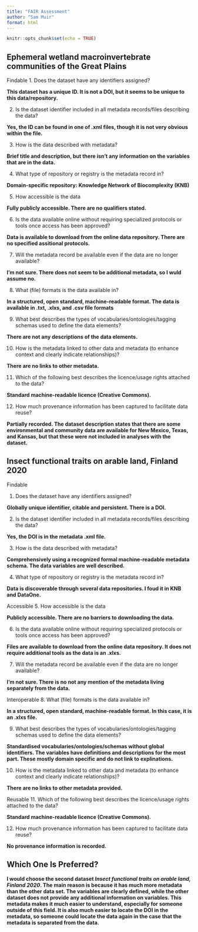 ```yaml
---
title: "FAIR Assessment"
author: "Sam Muir"
format: html
---
```


```r
knitr::opts_chunk$set(echo = TRUE)
```

## Ephemeral wetland macroinvertebrate communities of the Great Plains

Findable
1. Does the dataset have any identifiers assigned?

**This dataset has a unique ID. It is not a DOI, but it seems to be unique to this data/repository.**

2. Is the dataset identifier included in all metadata records/files describing the data?

**Yes, the ID can be found in one of .xml files, though it is not very obvious within the file.**

3. How is the data described with metadata?

**Brief title and description, but there isn't any information on the variables that are in the data.**

4. What type of repository or registry is the metadata record in?

**Domain-specific repository: Knowledge Network of Biocomplexity (KNB)**

5. How accessible is the data

**Fully publicly accessible. There are no qualifiers stated.**

6. Is the data available online without requiring specialized protocols or tools once access has been approved?

**Data is available to download from the online data repository. There are no specified assitional protocols.**

7. Will the metadata record be available even if the data are no longer available?

**I'm not sure. There does not seem to be additional metadata, so I wuld assume no.**

8. What (file) formats is the data available in?

**In a structured, open standard, machine-readable format. The data is available in .txt, .xlxs, and .csv file formats **

9. What best describes the types of vocabularies/ontologies/tagging schemas used to define the data elements?

**There are not any descriptions of the data elements.**

10. How is the metadata linked to other data and metadata (to enhance context and clearly indicate relationships)?

**There are no links to other metadata.**

11. Which of the following best describes the licence/usage rights attached to the data?

**Standard machine-readable licence (Creative Commons).**

12. How much provenance information has been captured to facilitate data reuse?

**Partially recorded. The dataset description states that there are some environmental and community data are available for New Mexico, Texas, and Kansas, but that these were not included in analyses with the dataset.**


## Insect functional traits on arable land, Finland 2020

Findable

1. Does the dataset have any identifiers assigned?

**Globally unique identifier, citable and persistent. There is a DOI.**

2. Is the dataset identifier included in all metadata records/files describing the data?

**Yes, the DOI is in the metadata .xml file.**

3. How is the data described with metadata?

**Comprehensively using a recognized formal machine-readable metadata schema. The data variables are well described.**

4. What type of repository or registry is the metadata record in?

**Data is discoverable through several data repositories. I foud it in KNB and DataOne.**

Accessible
5. How accessible is the data

**Publicly accessible. There are no barriers to downloading the data.**

6. Is the data available online without requiring specialized protocols or tools once access has been approved?

**Files are available to download from the online data repository. It does not require additional tools as the data is an .xlxs.**

7. Will the metadata record be available even if the data are no longer available?

**I'm not sure. There is no not any mention of the metadata living separately from the data.**

Interoperable
8. What (file) formats is the data available in?

**In a structured, open standard, machine-readable format. In this case, it is an .xlxs file.**

9. What best describes the types of vocabularies/ontologies/tagging schemas used to define the data elements?

**Standardised vocabularies/ontologies/schemas without global identifiers. The variables have definitions and descriptions for the most part. These mostly domain specific and do not link to explinations.**

10. How is the metadata linked to other data and metadata (to enhance context and clearly indicate relationships)?

**There are no links to other metadata provided.**

Reusable
11. Which of the following best describes the licence/usage rights attached to the data?

**Standard machine-readable licence (Creative Commons).**

12. How much provenance information has been captured to facilitate data reuse?

**No provenance information is recorded.**

## Which One Is Preferred?

**I would choose the second dataset *Insect functional traits on arable land, Finland 2020*. The main reason is because it has much more metadata than the other data set. The variables are clearly defined, while the other dataset does not provide any additional information on variables. This metadata makes it much easier to understand, especially for someone outside of this field. It is also much easier to locate the DOI in the metadata, so someone could locate the data again in the case that the metadata is separated from the data.**
